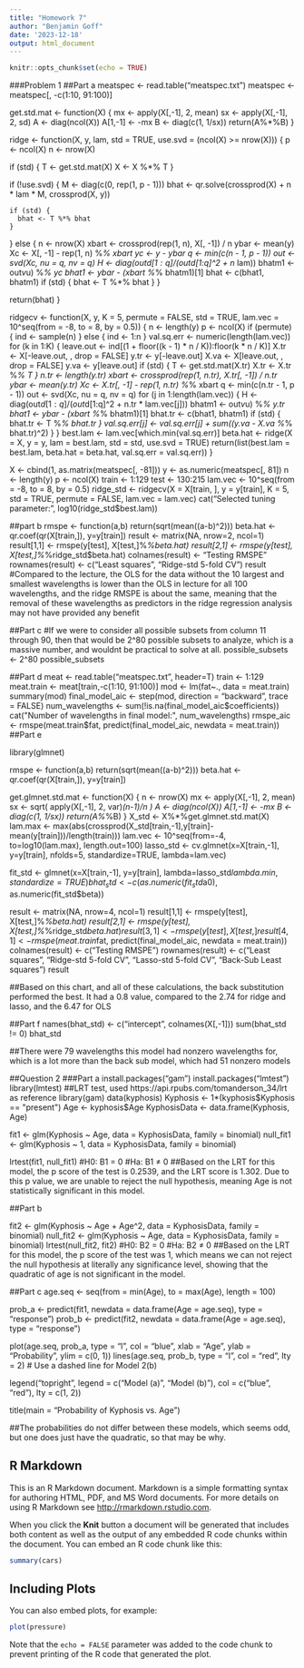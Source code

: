 ```yaml
---
title: "Homework 7"
author: "Benjamin Goff"
date: '2023-12-18'
output: html_document
---
```


```r
knitr::opts_chunk$set(echo = TRUE)
```
###Problem 1
##Part a
meatspec <- read.table("meatspec.txt")
meatspec <- meatspec[, -c(1:10, 91:100)]

get.std.mat <- function(X) { 
  mx <- apply(X[,-1], 2, mean) 
  sx <- apply(X[,-1], 2, sd)
  A <- diag(ncol(X))
  A[1,-1] <- -mx
  B <- diag(c(1, 1/sx)) 
  return(A%*%B)
}

ridge <- function(X, y, lam, std = TRUE, use.svd = (ncol(X) >= nrow(X))) {
  p <- ncol(X)
  n <- nrow(X)
  
  if (std) {
    T <- get.std.mat(X)
    X <- X %*% T
  }
  
  if (!use.svd) {
    M <- diag(c(0, rep(1, p - 1)))
    bhat <- qr.solve(crossprod(X) + n * lam * M, crossprod(X, y))
    
    if (std) {
      bhat <- T %*% bhat
    }
  } else {
    n <- nrow(X)
    xbart <- crossprod(rep(1, n), X[, -1]) / n
    ybar <- mean(y)
    Xc <- X[, -1] - rep(1, n) %*% xbart
    yc <- y - ybar
    q <- min(c(n - 1, p - 1))
    out <- svd(Xc, nu = q, nv = q)
    H <- diag(out$d[1:q] / (out$d[1:q]^2 + n * lam))
    bhatm1 <- out$v %*% H %*% t(out$u) %*% yc
    bhat1 <- ybar - (xbart %*% bhatm1)[1]
    bhat <- c(bhat1, bhatm1)
    if (std) {
      bhat <- T %*% bhat
    }
  }
  
  return(bhat)
}

ridgecv <- function(X, y, K = 5, permute = FALSE, std = TRUE, lam.vec = 10^seq(from = -8, to = 8, by = 0.5)) {
  n <- length(y)
  p <- ncol(X)
  if (permute) {
    ind <- sample(n)
  } else {
    ind <- 1:n
  }
  val.sq.err <- numeric(length(lam.vec))
  for (k in 1:K) {
    leave.out <- ind[(1 + floor((k - 1) * n / K)):floor(k * n / K)]
    X.tr <- X[-leave.out, , drop = FALSE]
    y.tr <- y[-leave.out]
    X.va <- X[leave.out, , drop = FALSE]
    y.va <- y[leave.out]
    if (std) {
      T <- get.std.mat(X.tr)
      X.tr <- X.tr %*% T
    }
    n.tr <- length(y.tr)
    xbart <- crossprod(rep(1, n.tr), X.tr[, -1]) / n.tr
    ybar <- mean(y.tr)
    Xc <- X.tr[, -1] - rep(1, n.tr) %*% xbart
    q <- min(c(n.tr - 1, p - 1))
    out <- svd(Xc, nu = q, nv = q)
    for (j in 1:length(lam.vec)) {
      H <- diag(out$d[1:q] / (out$d[1:q]^2 + n.tr * lam.vec[j]))
      bhatm1 <- out$v %*% H %*% t(out$u) %*% y.tr
      bhat1 <- ybar - (xbart %*% bhatm1)[1]
      bhat.tr <- c(bhat1, bhatm1)
      if (std) {
        bhat.tr <- T %*% bhat.tr
      }
      val.sq.err[j] <- val.sq.err[j] + sum((y.va - X.va %*% bhat.tr)^2)
    }
  }
  best.lam <- lam.vec[which.min(val.sq.err)]
  beta.hat <- ridge(X = X, y = y, lam = best.lam, std = std, use.svd = TRUE)
  return(list(best.lam = best.lam, beta.hat = beta.hat, val.sq.err = val.sq.err))
}

X <- cbind(1, as.matrix(meatspec[, -81]))
y <- as.numeric(meatspec[, 81])
n <- length(y)
p <- ncol(X)
train <- 1:129
test <- 130:215
lam.vec <- 10^seq(from = -8, to = 8, by = 0.5)
ridge_std <- ridgecv(X = X[train, ], y = y[train], K = 5, std = TRUE, permute = FALSE, lam.vec = lam.vec)
cat("Selected tuning parameter:", log10(ridge_std$best.lam))

##part b
rmspe <- function(a,b) return(sqrt(mean((a-b)^2)))
beta.hat <- qr.coef(qr(X[train,]), y=y[train])
result <- matrix(NA, nrow=2, ncol=1)
result[1,1] <- rmspe(y[test], X[test,]%*%beta.hat)
result[2,1] <- rmspe(y[test], X[test,]%*%ridge_std$beta.hat)
colnames(result) <- "Testing RMSPE"
rownames(result) <- c("Least squares", "Ridge-std 5-fold CV") 
result
#Compared to the lecture, the OLS for the data without the 10 largest and smallest wavelengths is lower than the OLS in lecture for all 100 wavelengths, and the ridge RMSPE is about the same, meaning that the removal of these wavelengths as predictors in the ridge regression analysis may not have provided any benefit

##Part c
#If we were to consider all possible subsets from column 11 through 90, then that would be 2^80 possible subsets to analyze, which is a massive number, and wouldnt be practical to solve at all.
possible_subsets <- 2^80
possible_subsets

##Part d
meat <- read.table("meatspec.txt", header=T)
train <- 1:129
meat.train <- meat[train,-c(1:10, 91:100)]
mod <- lm(fat~., data = meat.train)
summary(mod)
final_model_aic <- step(mod, direction = "backward", trace = FALSE)
num_wavelengths <- sum(!is.na(final_model_aic$coefficients))
cat("Number of wavelengths in final model:", num_wavelengths)
rmspe_aic <- rmspe(meat.train$fat, predict(final_model_aic, newdata = meat.train))
##Part e

library(glmnet)

rmspe <- function(a,b) return(sqrt(mean((a-b)^2)))
beta.hat <- qr.coef(qr(X[train,]), y=y[train])


get.glmnet.std.mat <- function(X) {
  n <- nrow(X)
  mx <- apply(X[,-1], 2, mean)
  sx <- sqrt( apply(X[,-1], 2, var)*(n-1)/n ) 
  A <- diag(ncol(X))
  A[1,-1] <- -mx
  B <- diag(c(1, 1/sx)) 
  return(A%*%B)
}
X_std <- X%*%get.glmnet.std.mat(X)
lam.max <- max(abs(crossprod(X_std[train,-1],y[train]-mean(y[train]))/length(train)))
lam.vec <- 10^seq(from=-4, to=log10(lam.max), length.out=100)
lasso_std <- cv.glmnet(x=X[train,-1], y=y[train], nfolds=5, standardize=TRUE, lambda=lam.vec)

fit_std <- glmnet(x=X[train,-1], y=y[train], lambda=lasso_std$lambda.min, standardize=TRUE) 
bhat_std <- c(as.numeric(fit_std$a0), as.numeric(fit_std$beta))


result <- matrix(NA, nrow=4, ncol=1)
result[1,1] <- rmspe(y[test], X[test,]%*%beta.hat)
result[2,1] <- rmspe(y[test], X[test,]%*%ridge_std$beta.hat)
result[3, 1] <- rmspe(y[test], X[test,] %*% bhat_std)
result[4, 1] <- rmspe(meat.train$fat, predict(final_model_aic, newdata = meat.train))
colnames(result) <- c("Testing RMSPE")
rownames(result) <- c("Least squares", "Ridge-std 5-fold CV", "Lasso-std 5-fold CV", "Back-Sub Least squares") 
result

##Based on this chart, and all of these calculations, the back substitution performed the best. It had a 0.8 value, compared to the 2.74 for ridge and lasso, and the 6.47 for OLS

##Part f
names(bhat_std) <- c("intercept", colnames(X[,-1])) 
sum(bhat_std != 0)
bhat_std

##There were 79 wavelengths this model had nonzero wavelengths for, which is a lot more than the back sub model, which had 51 nonzero models


##Question 2
###Part a
install.packages("gam")
install.packages("lmtest")
library(lmtest) ##LRT test, used https://api.rpubs.com/tomanderson_34/lrt as reference
library(gam)
data(kyphosis)
Kyphosis <- 1*(kyphosis$Kyphosis == "present")
Age <- kyphosis$Age
KyphosisData <- data.frame(Kyphosis, Age)

fit1 <- glm(Kyphosis ~ Age, data = KyphosisData, family = binomial)
null_fit1 <- glm(Kyphosis ~ 1, data = KyphosisData, family = binomial)

lrtest(fit1, null_fit1)
#H0: B1 = 0
#Ha: B1 ≠ 0
##Based on the LRT for this model, the p score of the test is 0.2539, and the LRT score is 1.302. Due to this p value, we are unable to reject the null hypothesis, meaning Age is not statistically significant in this model.

##Part b

fit2 <- glm(Kyphosis ~ Age + Age^2, data = KyphosisData, family = binomial)
null_fit2 <- glm(Kyphosis ~ Age, data = KyphosisData, family = binomial)
lrtest(null_fit2, fit2)
#H0: B2 = 0
#Ha: B2 ≠ 0
##Based on the LRT for this model, the p score of the test was 1, which means we can not reject the null hypothesis at literally any significance level, showing that the quadratic of age is not significant in the model.



##Part c
age.seq <- seq(from = min(Age), to = max(Age), length = 100)

prob_a <- predict(fit1, newdata = data.frame(Age = age.seq), type = "response")
prob_b <- predict(fit2, newdata = data.frame(Age = age.seq), type = "response")

plot(age.seq, prob_a, type = "l", col = "blue", xlab = "Age", ylab = "Probability", ylim = c(0, 1))
lines(age.seq, prob_b, type = "l", col = "red", lty = 2)  # Use a dashed line for Model 2(b)

legend("topright", legend = c("Model (a)", "Model (b)"), col = c("blue", "red"), lty = c(1, 2))

title(main = "Probability of Kyphosis vs. Age")

##The probabilities do not differ between these models, which seems odd, but one does just have the quadratic, so that may be why.

## R Markdown

This is an R Markdown document. Markdown is a simple formatting syntax for authoring HTML, PDF, and MS Word documents. For more details on using R Markdown see <http://rmarkdown.rstudio.com>.

When you click the **Knit** button a document will be generated that includes both content as well as the output of any embedded R code chunks within the document. You can embed an R code chunk like this:

```r
summary(cars)
```

## Including Plots

You can also embed plots, for example:

```r
plot(pressure)
```

Note that the `echo = FALSE` parameter was added to the code chunk to prevent printing of the R code that generated the plot.
